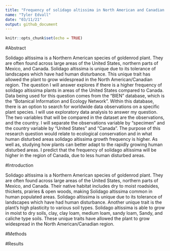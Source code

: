```yaml
---
title: "Frequency of solidago altissima in North American and Canadian regions."
name: "Tyler Edvall"
date: "03/11/21"
output: github_document
---
```


```r
knitr::opts_chunk$set(echo = TRUE)
```

#Abstract 

Solidago altissima is a Northern American species of goldenrod plant. They are often found across large areas of the United States, northern parts of Mexico, and Canada. Solidago altissima is unique due to its tolerance of landscapes which have had human disturbance. This unique trait has allowed the plant to grow widespread in the North American/Canadian region. The question I will answer explores if there is a higher frequency of solidago altissima plants in areas of the United States compared to Canada. Data being used for this question comes from the “BIEN” database, which is the “Botanical Information and Ecology Network”. Within this database, there is an option to search for worldwide data observations on a specific plant species. I will use exploratory data analysis to answer my question. The two variables that will be compared in the dataset are the observations, and the country. I will separate the observations variable by “specimen” and the country variable by “United States” and “Canada”. The purpose of this research question would relate to ecological conservation and in what human disturbed areas solidago altissima growth frequency is higher. As well as, studying how plants can better adapt to the rapidly growing human disturbed areas. I predict that the frequency of solidago altissima will be higher in the region of Canada, due to less human disturbed areas. 

#Introduction

Solidago altissima is a Northern American species of goldenrod plant. They are often found across large areas of the United States, northern parts of Mexico, and Canada. Their native habitat includes dry to moist roadsides, thickets, prairies & open woods, making Solidago altissima common in human populated areas. Solidago altissima is unique due to its tolerance of landscapes which have had human disturbance. Another unique trait is the plant's high plasticity to various soil types. Solidago altissima is able to grow in moist to dry soils, clay, clay loam, medium loam, sandy loam, Sandy, and caliche type soils. These unique traits have allowed the plant to grow widespread in the North American/Canadian region.


#Methods



#Results